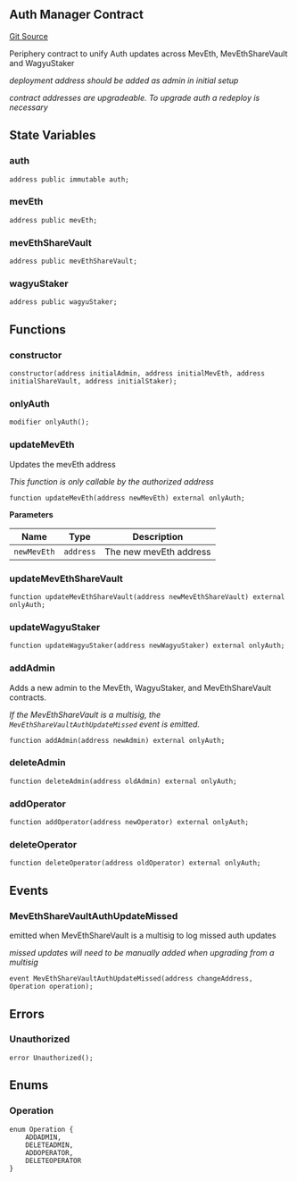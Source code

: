 ## Auth Manager Contract

[Git Source](https://github.com/manifoldfinance/mevETH2/blob/25149b626aad16b7ef2da38d73bddd982040bc12/src/libraries/AuthManager.sol)

Periphery contract to unify Auth updates across MevEth, MevEthShareVault and WagyuStaker

_deployment address should be added as admin in initial setup_

_contract addresses are upgradeable. To upgrade auth a redeploy is necessary_

## State Variables

### auth

```solidity
address public immutable auth;
```

### mevEth

```solidity
address public mevEth;
```

### mevEthShareVault

```solidity
address public mevEthShareVault;
```

### wagyuStaker

```solidity
address public wagyuStaker;
```

## Functions

### constructor

```solidity
constructor(address initialAdmin, address initialMevEth, address initialShareVault, address initialStaker);
```

### onlyAuth

```solidity
modifier onlyAuth();
```

### updateMevEth

Updates the mevEth address

_This function is only callable by the authorized address_

```solidity
function updateMevEth(address newMevEth) external onlyAuth;
```

**Parameters**

| Name        | Type      | Description            |
| ----------- | --------- | ---------------------- |
| `newMevEth` | `address` | The new mevEth address |

### updateMevEthShareVault

```solidity
function updateMevEthShareVault(address newMevEthShareVault) external onlyAuth;
```

### updateWagyuStaker

```solidity
function updateWagyuStaker(address newWagyuStaker) external onlyAuth;
```

### addAdmin

Adds a new admin to the MevEth, WagyuStaker, and MevEthShareVault contracts.

_If the MevEthShareVault is a multisig, the `MevEthShareVaultAuthUpdateMissed` event is emitted._

```solidity
function addAdmin(address newAdmin) external onlyAuth;
```

### deleteAdmin

```solidity
function deleteAdmin(address oldAdmin) external onlyAuth;
```

### addOperator

```solidity
function addOperator(address newOperator) external onlyAuth;
```

### deleteOperator

```solidity
function deleteOperator(address oldOperator) external onlyAuth;
```

## Events

### MevEthShareVaultAuthUpdateMissed

emitted when MevEthShareVault is a multisig to log missed auth updates

_missed updates will need to be manually added when upgrading from a multisig_

```solidity
event MevEthShareVaultAuthUpdateMissed(address changeAddress, Operation operation);
```

## Errors

### Unauthorized

```solidity
error Unauthorized();
```

## Enums

### Operation

```solidity
enum Operation {
    ADDADMIN,
    DELETEADMIN,
    ADDOPERATOR,
    DELETEOPERATOR
}
```